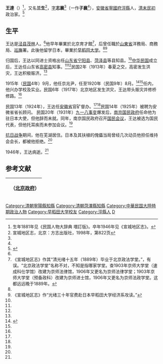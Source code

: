{{Otheruses|王達}}
'''王達'''（{{bd|1881年||1946年|}}）<ref>生年1881年见《民国人物大辞典 増訂版》。卒年1946年见《宣城地区志》。</ref>，又名'''兰生'''<ref name=xc>宣城地区志，北京：方志出版社，1998年，第822页</ref>，[[表字|字]]'''志襄'''<ref name=xu/>（一作'''子襄'''<ref name=xc/>），[[安徽省|安徽省]][[寧國府|寧國府]][[涇縣|涇縣]]人，[[清|清末]][[中華民国|民初]]政治家。<ref name=xu>{{Cite book<!--|和書-->|author = 徐友春主編|title = 民国人物大辞典 増訂版|year = 2007|publisher = 河北人民出版社|isbn = 978-7-202-03014-1}}</ref>

==生平==
王达是[[泾县|泾县]][[茂林镇|茂林]]人。<ref name=xc/>他早年畢業於北京育才館<ref>《宣城地区志》作其“清光绪十五年（1889年）毕业于北京政法学堂。”，有误。“北京政法学堂”名称不对，不知是指哪家学堂。查1903年京师大学堂（速成科仕学馆）改建为京师法律馆，1906年又更名为京师法律学堂；1903年京师大学堂（预备政科）改建为京师进士馆，1906年又更名为京师法政学堂。这都远远晚于1889年。</ref>，后曾任職於[[山東省|山東省]]洋務局、商務局、[[巡撫|巡撫]]署。此後他留学日本，畢業於[[早稻田大学|早稻田大学]]。<ref name=xu/><ref>《宣城地区志》作“光绪三十年官费赴日本早稻田大学经济系攻读。”</ref>

归国后，王达以同进士资格出任[[山东省|山东省]][[宁阳县|宁阳县]]、[[菏泽县|菏泽县]]等县知县。<ref name=xc/>[[中华民国|中华民国]]成立后，王达任山东省[[高密县|高密县]]知事。<ref name=xu/><ref name=xc/>民国2年（1913年）春夏之交，高密发生洪灾，王达积极赈济。<ref name=xc/>

1915年（[[民国紀元|民国]]4年）9月，他任京兆尹，任至1920年（民国9年）8月。<ref>{{Cite book<!--|和書-->|author = 劉寿林等編|title = 民国職官年表|year = 1995|publisher = [[中華書局|中華書局]]|isbn = 7-101-01320-1}}</ref><ref name=xu/>任内，他兴办学校及实业。民国6年（1917年）北京地区发生洪灾，王达带头赈灾并修桥修路。<ref name=xc/>

民国13年（1924年），王达任[[安徽省_(中華民国)|安徽省]]官矿督办。<ref name=xu/><ref name=xc/>民国14年（1925年）被聘为安微省省长顾问。 民国20年（1931年）[[九一八事变|九一八事变]]爆发后，[[南京国民政府|南京国民政府]]任命他为驻日本大使，但他辞而未就。同年，南京国民政府召开[[国民会议|国民会议]]，王达被选为国民代表，但他托耳疾而未参加会议。<ref name=xc/>

[[抗日战争|抗日战争]]期间，他在芜湖居住。日本及其扶植的傀儡当局曾经几次动员他担任维持会会长，都被他拒绝。<ref name=xc/>

1946年，王达病逝。<ref name=xc/>

== 参考文献 ==
{{reflist}}

{| class="wikitable" style="margin:0 auto"
|- 
!　{{CHN1912}}（[[中华民国北京政府|北京政府]]）
{{先代次代|[[京兆尹|京兆尹]]|<small>1915年9月 - 1920年8月</small>|[[沈金鑑|沈金鑑]]|[[王瑚|王瑚]]}}
|}

{{北京市市長|京兆}}
{{DEFAULTSORT:Wang王}}
[[Category:清朝寧陽縣知縣|Category:清朝寧陽縣知縣]]
[[Category:清朝菏澤縣知縣|Category:清朝菏澤縣知縣]]
[[Category:中華民国大陸時期政治人物|Category:中華民国大陸時期政治人物]]
[[Category:早稻田大学校友|Category:早稻田大学校友]]
[[Category:涇縣人|Category:涇縣人]]
[[Category:王姓|D]]